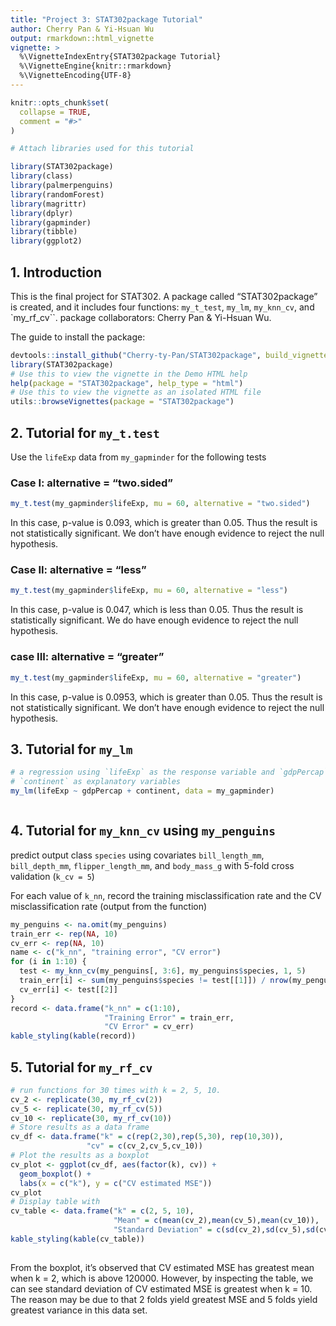 ```yaml
---
title: "Project 3: STAT302package Tutorial"
author: Cherry Pan & Yi-Hsuan Wu
output: rmarkdown::html_vignette
vignette: >
  %\VignetteIndexEntry{STAT302package Tutorial}
  %\VignetteEngine{knitr::rmarkdown}
  %\VignetteEncoding{UTF-8}
---
```


```r
knitr::opts_chunk$set(
  collapse = TRUE,
  comment = "#>"
)
```

```r
# Attach libraries used for this tutorial

library(STAT302package)
library(class)
library(palmerpenguins)
library(randomForest)
library(magrittr)
library(dplyr)
library(gapminder)
library(tibble)
library(ggplot2)

```


## 1. Introduction

This is the final project for STAT302. A package called "STAT302package" is created, and it includes four functions: `my_t_test`, `my_lm`, `my_knn_cv`, and `my_rf_cv``.
package collaborators: Cherry Pan & Yi-Hsuan Wu.

The guide to install the package:
```r
devtools::install_github("Cherry-ty-Pan/STAT302package", build_vignette = TRUE, build_opts = c())
library(STAT302package)
# Use this to view the vignette in the Demo HTML help
help(package = "STAT302package", help_type = "html")
# Use this to view the vignette as an isolated HTML file
utils::browseVignettes(package = "STAT302package")
```


## 2. Tutorial for `my_t.test`

Use the `lifeExp` data from `my_gapminder` for the following tests

### Case I: alternative = "two.sided"
 \begin{align}
  H_0: \mu &= 60,\\
  H_a: \mu &\neq 60.
  \end{align}
  
```r
my_t.test(my_gapminder$lifeExp, mu = 60, alternative = "two.sided")
```
In this case, p-value is 0.093, which is greater than 0.05. Thus the result is not statistically significant.
We don't have enough evidence to reject the null hypothesis.

### Case II: alternative = "less"
  \begin{align}
  H_0: \mu &= 60,\\
  H_a: \mu &< 60.
  \end{align}
  
```r
my_t.test(my_gapminder$lifeExp, mu = 60, alternative = "less")
```
In this case, p-value is 0.047, which is less than 0.05. Thus the result is statistically significant.
We do have enough evidence to reject the null hypothesis. 

### case III: alternative = "greater"
  \begin{align}
  H_0: \mu &= 60,\\
  H_a: \mu &> 60.
  \end{align}
```r
my_t.test(my_gapminder$lifeExp, mu = 60, alternative = "greater")
```
In this case, p-value is 0.0953, which is greater than 0.05. Thus the result is not statistically significant.
We don't have enough evidence to reject the null hypothesis.

## 3. Tutorial for `my_lm`
```r
# a regression using `lifeExp` as the response variable and `gdpPercap` and
# `continent` as explanatory variables
my_lm(lifeExp ~ gdpPercap + continent, data = my_gapminder)
```

```r

```

## 4. Tutorial for `my_knn_cv` using `my_penguins`
predict output class `species` using covariates `bill_length_mm`, `bill_depth_mm`, `flipper_length_mm`, and `body_mass_g` with 5-fold cross validation (`k_cv = 5`)

For each value of `k_nn`, record the training misclassification rate and the CV misclassification rate (output from the function)
```r
my_penguins <- na.omit(my_penguins)
train_err <- rep(NA, 10)
cv_err <- rep(NA, 10)
name <- c("k_nn", "training error", "CV error")
for (i in 1:10) {
  test <- my_knn_cv(my_penguins[, 3:6], my_penguins$species, 1, 5)
  train_err[i] <- sum(my_penguins$species != test[[1]]) / nrow(my_penguins)
  cv_err[i] <- test[[2]]
}
record <- data.frame("k_nn" = c(1:10), 
                     "Training Error" = train_err, 
                     "CV Error" = cv_err)
kable_styling(kable(record))
```



## 5. Tutorial for `my_rf_cv`
```r

# run functions for 30 times with k = 2, 5, 10.
cv_2 <- replicate(30, my_rf_cv(2))
cv_5 <- replicate(30, my_rf_cv(5))
cv_10 <- replicate(30, my_rf_cv(10))
# Store results as a data frame
cv_df <- data.frame("k" = c(rep(2,30),rep(5,30), rep(10,30)),
                 "cv" = c(cv_2,cv_5,cv_10))
# Plot the results as a boxplot
cv_plot <- ggplot(cv_df, aes(factor(k), cv)) +
  geom_boxplot() +
  labs(x = c("k"), y = c("CV estimated MSE"))
cv_plot
# Display table with 
cv_table <- data.frame("k" = c(2, 5, 10),
                       "Mean" = c(mean(cv_2),mean(cv_5),mean(cv_10)),
                       "Standard Deviation" = c(sd(cv_2),sd(cv_5),sd(cv_10)))
kable_styling(kable(cv_table))
                       
```
From the boxplot, it's observed that CV estimated MSE has greatest mean when k = 2,
which is above 120000. However, by inspecting the table, we can see standard deviation
of CV estimated MSE is greatest when k = 10. The reason may be due to that 2 folds 
yield  greatest MSE and 5 folds yield greatest variance in this data set.
